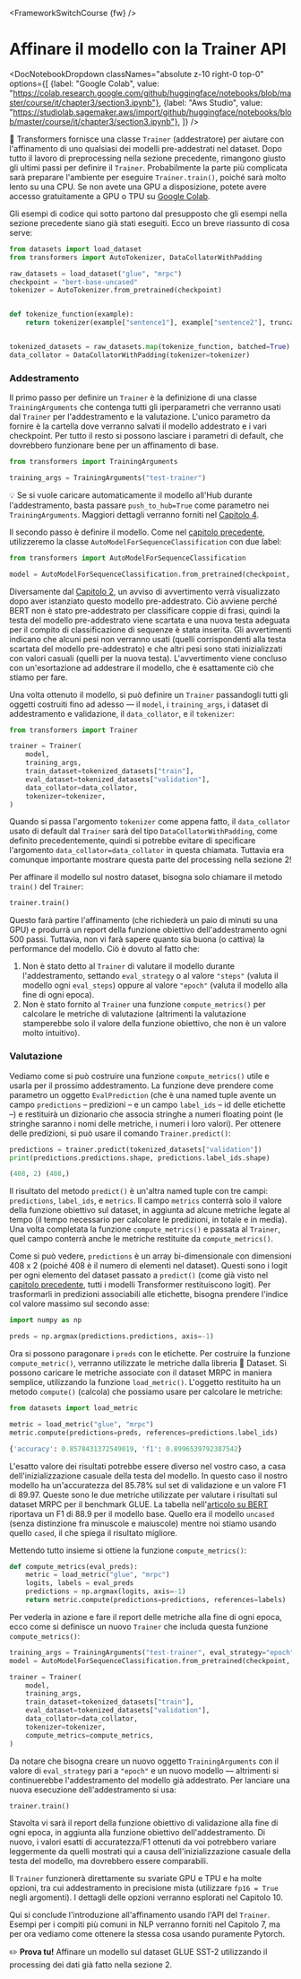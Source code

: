 <FrameworkSwitchCourse {fw} />

# Affinare il modello con la Trainer API

<DocNotebookDropdown
  classNames="absolute z-10 right-0 top-0"
  options={[
    {label: "Google Colab", value: "https://colab.research.google.com/github/huggingface/notebooks/blob/master/course/it/chapter3/section3.ipynb"},
    {label: "Aws Studio", value: "https://studiolab.sagemaker.aws/import/github/huggingface/notebooks/blob/master/course/it/chapter3/section3.ipynb"},
]} />

<Youtube id="nvBXf7s7vTI"/>

🤗 Transformers fornisce una classe `Trainer` (addestratore) per aiutare con l'affinamento di uno qualsiasi dei modelli pre-addestrati nel dataset. Dopo tutto il lavoro di preprocessing nella sezione precedente, rimangono giusto gli ultimi passi per definire il `Trainer`. Probabilmente la parte più complicata sarà preparare l'ambiente per eseguire `Trainer.train()`, poiché sarà molto lento su una CPU. Se non avete una GPU a disposizione, potete avere accesso gratuitamente a GPU o TPU su [Google Colab](https://colab.research.google.com/).

Gli esempi di codice qui sotto partono dal presupposto che gli esempi nella sezione precedente siano già stati eseguiti. Ecco un breve riassunto di cosa serve:

```py
from datasets import load_dataset
from transformers import AutoTokenizer, DataCollatorWithPadding

raw_datasets = load_dataset("glue", "mrpc")
checkpoint = "bert-base-uncased"
tokenizer = AutoTokenizer.from_pretrained(checkpoint)


def tokenize_function(example):
    return tokenizer(example["sentence1"], example["sentence2"], truncation=True)


tokenized_datasets = raw_datasets.map(tokenize_function, batched=True)
data_collator = DataCollatorWithPadding(tokenizer=tokenizer)
```

### Addestramento

Il primo passo per definire un `Trainer` è la definizione di una classe `TrainingArguments` che contenga tutti gli iperparametri che verranno usati dal `Trainer` per l'addestramento e la valutazione. L'unico parametro da fornire è la cartella dove verranno salvati il modello addestrato e i vari checkpoint. Per tutto il resto si possono lasciare i parametri di default, che dovrebbero funzionare bene per un affinamento di base.

```py
from transformers import TrainingArguments

training_args = TrainingArguments("test-trainer")
```

<Tip>

💡 Se si vuole caricare automaticamente il modello all'Hub durante l'addestramento, basta passare `push_to_hub=True` come parametro nei `TrainingArguments`. Maggiori dettagli verranno forniti nel [Capitolo 4](/course/chapter4/3).

</Tip>

Il secondo passo è definire il modello. Come nel [capitolo precedente](/course/chapter2), utilizzeremo la classe `AutoModelForSequenceClassification` con due label:

```py
from transformers import AutoModelForSequenceClassification

model = AutoModelForSequenceClassification.from_pretrained(checkpoint, num_labels=2)
```

Diversamente dal [Capitolo 2](/course/chapter2), un avviso di avvertimento verrà visualizzato dopo aver istanziato questo modello pre-addestrato. Ciò avviene perché BERT non è stato pre-addestrato per classificare coppie di frasi, quindi la testa del modello pre-addestrato viene scartata e una nuova testa adeguata per il compito di classificazione di sequenze è stata inserita. Gli avvertimenti indicano che alcuni pesi non verranno usati (quelli corrispondenti alla testa scartata del modello pre-addestrato) e che altri pesi sono stati inizializzati con valori casuali (quelli per la nuova testa). L'avvertimento viene concluso con un'esortazione ad addestrare il modello, che è esattamente ciò che stiamo per fare.  

Una volta ottenuto il modello, si può definire un `Trainer` passandogli tutti gli oggetti costruiti fino ad adesso — il `model`, i `training_args`, i dataset di addestramento e validazione, il `data_collator`, e il `tokenizer`:

```py
from transformers import Trainer

trainer = Trainer(
    model,
    training_args,
    train_dataset=tokenized_datasets["train"],
    eval_dataset=tokenized_datasets["validation"],
    data_collator=data_collator,
    tokenizer=tokenizer,
)
```

Quando si passa l'argomento `tokenizer` come appena fatto, il `data_collator` usato di default dal `Trainer` sarà del tipo `DataCollatorWithPadding`, come definito precedentemente, quindi si potrebbe evitare di specificare l'argomento `data_collator=data_collator` in questa chiamata. Tuttavia era comunque importante mostrare questa parte del processing nella sezione 2!

Per affinare il modello sul nostro dataset, bisogna solo chiamare il metodo `train()` del `Trainer`:

```py
trainer.train()
```

Questo farà partire l'affinamento (che richiederà un paio di minuti su una GPU) e produrrà un report della funzione obiettivo dell'addestramento ogni 500 passi. Tuttavia, non vi farà sapere quanto sia buona (o cattiva) la performance del modello. Ciò è dovuto al fatto che:

1. Non è stato detto al `Trainer` di valutare il modello durante l'addestramento, settando `eval_strategy` o al valore `"steps"` (valuta il modello ogni `eval_steps`) oppure al valore `"epoch"` (valuta il modello alla fine di ogni epoca).
2. Non è stato fornito al `Trainer` una funzione `compute_metrics()` per calcolare le metriche di valutazione (altrimenti la valutazione stamperebbe solo il valore della funzione obiettivo, che non è un valore molto intuitivo).


### Valutazione

Vediamo come si può costruire una funzione `compute_metrics()` utile e usarla per il prossimo addestramento. La funzione deve prendere come parametro un oggetto `EvalPrediction` (che è una named tuple avente un campo `predictions` – predizioni – e un campo `label_ids` – id delle etichette –) e restituirà un dizionario che associa stringhe a numeri floating point (le stringhe saranno i nomi delle metriche, i numeri i loro valori). Per ottenere delle predizioni, si può usare il comando `Trainer.predict()`:

```py
predictions = trainer.predict(tokenized_datasets["validation"])
print(predictions.predictions.shape, predictions.label_ids.shape)
```

```python out
(408, 2) (408,)
```

Il risultato del metodo `predict()` è un'altra named tuple con tre campi: `predictions`, `label_ids`, e `metrics`. Il campo `metrics` conterrà solo il valore della funzione obiettivo sul dataset, in aggiunta ad alcune metriche legate al tempo (il tempo necessario per calcolare le predizioni, in totale e in media). Una volta completata la funzione `compute_metrics()` e passata al `Trainer`, quel campo conterrà anche le metriche restituite da `compute_metrics()`.

Come si può vedere, `predictions` è un array bi-dimensionale con dimensioni 408 x 2 (poiché 408 è il numero di elementi nel dataset). Questi sono i logit per ogni elemento del dataset passato a `predict()` (come già visto nel [capitolo precedente](/course/chapter2), tutti i modelli Transformer restituiscono logit). Per trasformarli in predizioni associabili alle etichette, bisogna prendere l'indice col valore massimo sul secondo asse:

```py
import numpy as np

preds = np.argmax(predictions.predictions, axis=-1)
```

Ora si possono paragonare i `preds` con le etichette. Per costruire la funzione `compute_metric()`, verranno utilizzate le metriche dalla libreria 🤗 Dataset. Si possono caricare le metriche associate con il dataset MRPC in maniera semplice, utilizzando la funzione `load_metric()`. L'oggetto restituito ha un metodo `compute()` (calcola) che possiamo usare per calcolare le metriche:

```py
from datasets import load_metric

metric = load_metric("glue", "mrpc")
metric.compute(predictions=preds, references=predictions.label_ids)
```

```python out
{'accuracy': 0.8578431372549019, 'f1': 0.8996539792387542}
```

L'esatto valore dei risultati potrebbe essere diverso nel vostro caso, a casa dell'inizializzazione casuale della testa del modello. In questo caso il nostro modello ha un'accuratezza del 85.78% sul set di validazione e un valore F1 di 89.97. Queste sono le due metriche utilizzate per valutare i risultati sul dataset MRPC per il benchmark GLUE. La tabella nell'[articolo su BERT](https://arxiv.org/pdf/1810.04805.pdf) riportava un F1 di 88.9 per il modello base. Quello era il modello `uncased` (senza distinzione fra minuscole e maiuscole) mentre noi stiamo usando quello `cased`, il che spiega il risultato migliore. 

Mettendo tutto insieme si ottiene la funzione `compute_metrics()`:

```py
def compute_metrics(eval_preds):
    metric = load_metric("glue", "mrpc")
    logits, labels = eval_preds
    predictions = np.argmax(logits, axis=-1)
    return metric.compute(predictions=predictions, references=labels)
```

Per vederla in azione e fare il report delle metriche alla fine di ogni epoca, ecco come si definisce un nuovo `Trainer` che includa questa funzione `compute_metrics()`:

```py
training_args = TrainingArguments("test-trainer", eval_strategy="epoch")
model = AutoModelForSequenceClassification.from_pretrained(checkpoint, num_labels=2)

trainer = Trainer(
    model,
    training_args,
    train_dataset=tokenized_datasets["train"],
    eval_dataset=tokenized_datasets["validation"],
    data_collator=data_collator,
    tokenizer=tokenizer,
    compute_metrics=compute_metrics,
)
```

Da notare che bisogna creare un nuovo oggetto `TrainingArguments` con il valore di `eval_strategy` pari a `"epoch"` e un nuovo modello — altrimenti si continuerebbe l'addestramento del modello già addestrato. Per lanciare una nuova esecuzione dell'addestramento si usa:

```
trainer.train()
```

Stavolta vi sarà il report della funzione obiettivo di validazione alla fine di ogni epoca, in aggiunta alla funzione obiettivo dell'addestramento. Di nuovo, i valori esatti di accuratezza/F1 ottenuti da voi potrebbero variare leggermente da quelli mostrati qui a causa dell'inizializzazione casuale della testa del modello, ma dovrebbero essere comparabili. 

Il `Trainer` funzionerà direttamente su svariate GPU e TPU e ha molte opzioni, tra cui addestramento in precisione mista (utilizzare `fp16 = True` negli argomenti). I dettagli delle opzioni verranno esplorati nel Capitolo 10. 

Qui si conclude l'introduzione all'affinamento usando l'API del `Trainer`. Esempi per i compiti più comuni in NLP verranno forniti nel Capitolo 7, ma per ora vediamo come ottenere la stessa cosa usando puramente Pytorch.

<Tip>

✏️ **Prova tu!** Affinare un modello sul dataset GLUE SST-2 utilizzando il processing dei dati già fatto nella sezione 2. 

</Tip>


